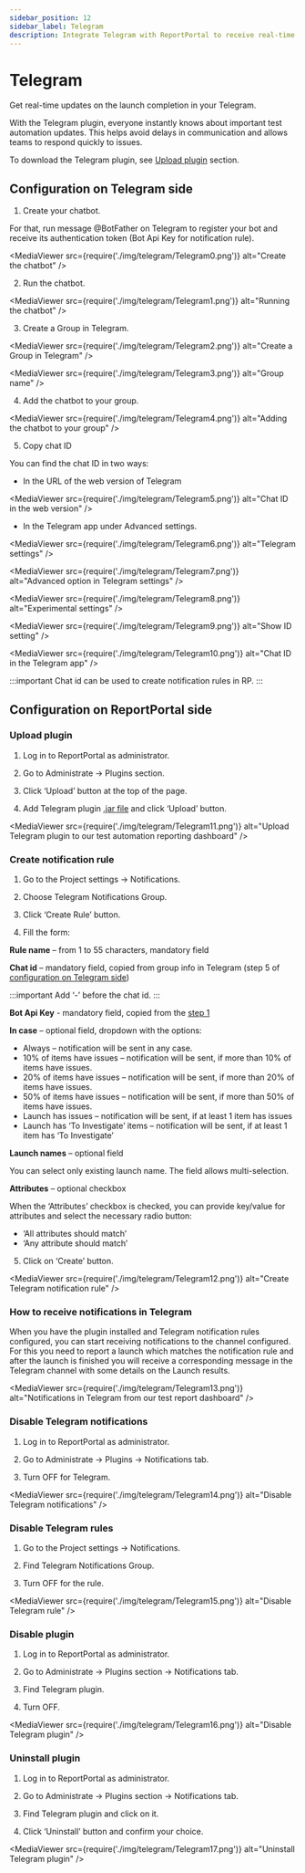 ```yaml
---
sidebar_position: 12
sidebar_label: Telegram
description: Integrate Telegram with ReportPortal to receive real-time test updates, failure alerts, and launch summaries directly in your Telegram group.
---
```


# Telegram

Get real-time updates on the launch completion in your Telegram.

With the Telegram plugin, everyone instantly knows about important test automation updates. This helps avoid delays in communication and allows teams to respond quickly to issues.

To download the Telegram plugin, see [Upload plugin](/plugins/ManagePlugins#upload-plugin) section.

## Configuration on Telegram side

1. Create your chatbot.

For that, run message @BotFather on Telegram to register your bot and receive its authentication token (Bot Api Key for notification rule).

<MediaViewer src={require('./img/telegram/Telegram0.png')} alt="Create the chatbot" />

2. Run the chatbot.

<MediaViewer src={require('./img/telegram/Telegram1.png')} alt="Running the chatbot" />

3. Create a Group in Telegram.

<MediaViewer src={require('./img/telegram/Telegram2.png')} alt="Create a Group in Telegram" />

<MediaViewer src={require('./img/telegram/Telegram3.png')} alt="Group name" />

4. Add the chatbot to your group.

<MediaViewer src={require('./img/telegram/Telegram4.png')} alt="Adding the chatbot to your group" />

5. Copy chat ID

You can find the chat ID in two ways:

* In the URL of the web version of Telegram

<MediaViewer src={require('./img/telegram/Telegram5.png')} alt="Chat ID in the web version" />

* In the Telegram app under Advanced settings.

<MediaViewer src={require('./img/telegram/Telegram6.png')} alt="Telegram settings" />

<MediaViewer src={require('./img/telegram/Telegram7.png')} alt="Advanced option in Telegram settings" />

<MediaViewer src={require('./img/telegram/Telegram8.png')} alt="Experimental settings" />

<MediaViewer src={require('./img/telegram/Telegram9.png')} alt="Show ID setting" />

<MediaViewer src={require('./img/telegram/Telegram10.png')} alt="Chat ID in the Telegram app" />

:::important
Chat id can be used to create notification rules in RP.
:::

## Configuration on ReportPortal side

### Upload plugin

1. Log in to ReportPortal as administrator.

2. Go to Administrate -> Plugins section.

3. Click ‘Upload’ button at the top of the page.

4. Add Telegram plugin [.jar file](https://github.com/reportportal/plugin-telegram/packages/) and click ‘Upload’ button.

<MediaViewer src={require('./img/telegram/Telegram11.png')} alt="Upload Telegram plugin to our test automation reporting dashboard" />

### Create notification rule

1. Go to the Project settings -> Notifications.

2. Choose Telegram Notifications Group.

3. Click ‘Create Rule’ button.

4. Fill the form:

**Rule name** – from 1 to 55 characters, mandatory field

**Chat id** – mandatory field, copied from group info in Telegram (step 5 of [configuration on Telegram side](/plugins/notifications/Telegram#configuration-on-telegram-side))

:::important
Add ‘-’ before the chat id.
:::

**Bot Api Key** - mandatory field, copied from the [step 1](/plugins/notifications/Telegram#configuration-on-telegram-side)

**In case** – optional field, dropdown with the options:

* Always – notification will be sent in any case.
* 10% of items have issues – notification will be sent, if more than 10% of items have issues.
* 20% of items have issues – notification will be sent, if more than 20% of items have issues.
* 50% of items have issues – notification will be sent, if more than 50% of items have issues.
* Launch has issues – notification will be sent, if at least 1 item has issues
* Launch has ‘To Investigate’ items – notification will be sent, if at least 1 item has ‘To Investigate’

**Launch names** – optional field

You can select only existing launch name. The field allows multi-selection.

**Attributes** – optional checkbox

When the ‘Attributes’ checkbox is checked, you can provide key/value for attributes and select the necessary radio button:

* ‘All attributes should match’
* ‘Any attribute should match’

5. Click on ‘Create’ button.

<MediaViewer src={require('./img/telegram/Telegram12.png')} alt="Create Telegram notification rule" />

### How to receive notifications in Telegram

When you have the plugin installed and Telegram notification rules configured, you can start receiving notifications to the channel configured. For this you need to report a launch which matches the notification rule and after the launch is finished you will receive a corresponding message in the Telegram channel with some details on the Launch results.

<MediaViewer src={require('./img/telegram/Telegram13.png')} alt="Notifications in Telegram from our test report dashboard" />

### Disable Telegram notifications

1. Log in to ReportPortal as administrator.

2. Go to Administrate -> Plugins -> Notifications tab.

3. Turn OFF for Telegram.

<MediaViewer src={require('./img/telegram/Telegram14.png')} alt="Disable Telegram notifications" />

### Disable Telegram rules

1. Go to the Project settings -> Notifications.

2. Find Telegram Notifications Group.

3. Turn OFF for the rule.

<MediaViewer src={require('./img/telegram/Telegram15.png')} alt="Disable Telegram rule" />

### Disable plugin

1. Log in to ReportPortal as administrator.

2. Go to Administrate -> Plugins section -> Notifications tab.

3. Find Telegram plugin.

4. Turn OFF.

<MediaViewer src={require('./img/telegram/Telegram16.png')} alt="Disable Telegram plugin" />

### Uninstall plugin

1. Log in to ReportPortal as administrator.

2. Go to Administrate -> Plugins section -> Notifications tab.

3. Find Telegram plugin and click on it.

4. Click ‘Uninstall’ button and confirm your choice.

<MediaViewer src={require('./img/telegram/Telegram17.png')} alt="Uninstall Telegram plugin" />

